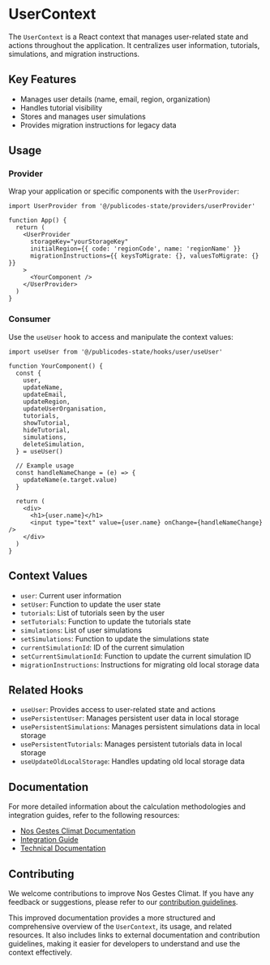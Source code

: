 # UserContext

The `UserContext` is a React context that manages user-related state and actions throughout the application. It centralizes user information, tutorials, simulations, and migration instructions.

## Key Features

- Manages user details (name, email, region, organization)
- Handles tutorial visibility
- Stores and manages user simulations
- Provides migration instructions for legacy data

## Usage

### Provider

Wrap your application or specific components with the `UserProvider`:

```tsx
import UserProvider from '@/publicodes-state/providers/userProvider'

function App() {
  return (
    <UserProvider
      storageKey="yourStorageKey"
      initialRegion={{ code: 'regionCode', name: 'regionName' }}
      migrationInstructions={{ keysToMigrate: {}, valuesToMigrate: {} }}
    >
      <YourComponent />
    </UserProvider>
  )
}
```

### Consumer

Use the `useUser` hook to access and manipulate the context values:

```tsx
import useUser from '@/publicodes-state/hooks/user/useUser'

function YourComponent() {
  const {
    user,
    updateName,
    updateEmail,
    updateRegion,
    updateUserOrganisation,
    tutorials,
    showTutorial,
    hideTutorial,
    simulations,
    deleteSimulation,
  } = useUser()

  // Example usage
  const handleNameChange = (e) => {
    updateName(e.target.value)
  }

  return (
    <div>
      <h1>{user.name}</h1>
      <input type="text" value={user.name} onChange={handleNameChange} />
    </div>
  )
}
```

## Context Values

- `user`: Current user information
- `setUser`: Function to update the user state
- `tutorials`: List of tutorials seen by the user
- `setTutorials`: Function to update the tutorials state
- `simulations`: List of user simulations
- `setSimulations`: Function to update the simulations state
- `currentSimulationId`: ID of the current simulation
- `setCurrentSimulationId`: Function to update the current simulation ID
- `migrationInstructions`: Instructions for migrating old local storage data

## Related Hooks

- `useUser`: Provides access to user-related state and actions
- `usePersistentUser`: Manages persistent user data in local storage
- `usePersistentSimulations`: Manages persistent simulations data in local storage
- `usePersistentTutorials`: Manages persistent tutorials data in local storage
- `useUpdateOldLocalStorage`: Handles updating old local storage data

## Documentation

For more detailed information about the calculation methodologies and integration guides, refer to the following resources:

- [Nos Gestes Climat Documentation](https://nosgestesclimat.fr/documentation/)
- [Integration Guide](https://accelerateur-transition-ecologique-ademe.notion.site/Int-grer-Nos-Gestes-Climat-en-iframe-abdeb175baf84143922006964d80348c)
- [Technical Documentation](https://accelerateur-transition-ecologique-ademe.notion.site/c57ea7dfc6214660a2d6a6a3addb88bd?v=d60b4b87e8ea4bee8e3c501bea75afc9)

## Contributing

We welcome contributions to improve Nos Gestes Climat. If you have any feedback or suggestions, please refer to our [contribution guidelines](https://nosgestesclimat.fr/contact).

This improved documentation provides a more structured and comprehensive overview of the `UserContext`, its usage, and related resources. It also includes links to external documentation and contribution guidelines, making it easier for developers to understand and use the context effectively.